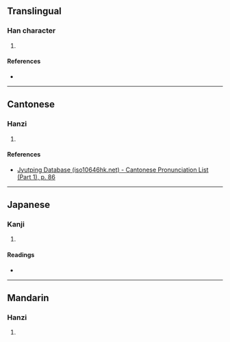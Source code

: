 {{character info/new}}
==Translingual==

===Han character===
{{Han char|rn=32|rad=土|as=06|sn=9|four=49111|canj=GFMU|ids=⿰土光}}

# {{defn|Han|sort=土06}}

====References====
* {{Han ref|kx=0228.050|dkj=05045|dj=0464.040|hdz=10439.020|uh=5799|ud=22425|bh=CE5B|bd=52827}}

----

==Cantonese==

===Hanzi===
{{yue-hanzi|jyut=[[gwong1]], [[gong1]]|y=gwong1, gong1}}

# {{defn|lang=yue|sort=土06}}

====References====
* [http://www.iso10646hk.net/jp/document/download.jsp Jyutping Database (iso10646hk.net) - Cantonese Pronunciation List (Part 1), p. 86]

----

==Japanese==

===Kanji===
{{ja-kanji|grade=|rs=土06}}

# {{defn|lang=ja|sort=土06}}

====Readings====
* {{ja-readings|on=[[くう]] (kū)|kun=[[ちまた]] (chimata)}}

----

==Mandarin==

===Hanzi===
{{cmn-hanzi|pin=[[guāng]] ([[guang1]])|wg=kuang<sup>1</sup>}}

# {{defn|lang=cmn|sort=土06}}
